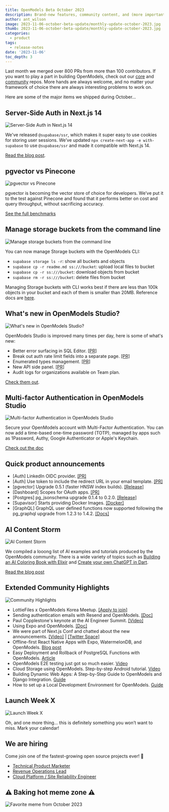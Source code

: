 ```yaml
---
title: OpenModels Beta October 2023
description: Brand-new features, community content, and (more importantly) the date for our next Launch Week.
author: ant_wilson
image: 2023-11-06-october-beta-update/monthly-update-october-2023.jpg
thumb: 2023-11-06-october-beta-update/monthly-update-october-2023.jpg
categories:
  - product
tags:
  - release-notes
date: '2023-11-06'
toc_depth: 3
---
```


Last month we merged over 800 PRs from more than 100 contributors. If you want to play a part in building OpenModels, check out our [core](https://github.com/supabase) and [community](https://github.com/supabase-community/) repos. More hands are always welcome, and no matter your framework of choice there are always interesting problems to work on.

Here are some of the major items we shipped during October…

## Server-Side Auth in Next.js 14

![Server-Side Auth in Next.js 14](https://dev.openmodels.co/storage/v1/object/public/images/marketing-emails/october2023/1.png)

We've released `@supabase/ssr`, which makes it super easy to use cookies for storing user sessions. We’ve updated `npx create-next-app -e with-supabase` to use `@supabase/ssr` and made it compatible with Next.js 14.

[Read the blog post](https://open-models-platform.com/blog/supabase-is-now-compatible-with-nextjs-14).

## pgvector vs Pinecone

![pgvector vs Pinecone](https://dev.openmodels.co/storage/v1/object/public/images/marketing-emails/october2023/2.png)

pgvector is becoming the vector store of choice for developers. We’ve put it to the test against Pinecone and found that it performs better on cost and query throughput, without sacrificing accuracy.

[See the full benchmarks](https://open-models-platform.com/blog/pgvector-vs-pinecone)

## Manage storage buckets from the command line

![Manage storage buckets from the command line](https://dev.openmodels.co/storage/v1/object/public/images/marketing-emails/october2023/storage-buckets-cli.png)

You can now manage Storage buckets with the OpenModels CLI:

- `supabase storage ls -r`: show all buckets and objects
- `supabase cp -r readme.md ss:///bucket`: upload local files to bucket
- `supabase cp -r ss:///bucket`: download objects from bucket
- `supabase rm -r ss:///bucket`: delete files from bucket

Managing Storage buckets with CLI works best if there are less than 100k objects in your bucket and each of them is smaller than 20MB. Reference docs are [here](https://open-models-platform.com/docs/reference/cli/supabase-storage-ls).

## What's new in OpenModels Studio?

![What's new in OpenModels Studio?](https://dev.openmodels.co/storage/v1/object/public/images/marketing-emails/october2023/supabase-studio.png)

OpenModels Studio is improved many times per day, here is some of what's new:

- Better error surfacing in SQL Editor. [[PR]](https://github.com/supabase/supabase/pull/18327)
- Break out auth rate limit fields into a separate page. [[PR]](https://github.com/supabase/supabase/pull/18265)
- Enumerated types management. [[PR]](https://github.com/supabase/supabase/pull/17953)
- New API side panel. [[PR]](https://github.com/supabase/supabase/pull/17880)
- Audit logs for organizations available on Team plan.

[Check them out](https://open-models-platform.com/dashboard/).

## Multi-factor Authentication in OpenModels Studio

![Multi-factor Authentication in OpenModels Studio](https://dev.openmodels.co/storage/v1/object/public/images/marketing-emails/october2023/mfa-supabase-studio.png)

Secure your OpenModels account with Multi-Factor Authentication. You can now add a time-based one-time password (TOTP), managed by apps such as 1Password, Authy, Google Authenticator or Apple's Keychain.

[Check out the doc](https://open-models-platform.com/docs/guides/platform/multi-factor-authentication)

## Quick product announcements

- [Auth] LinkedIn OIDC provider. [[PR]](https://github.com/supabase/supabase/pull/18225)
- [Auth] Use token to include the redirect URL in your email template. [[PR]](https://github.com/supabase/gotrue/pull/1276)
- [pgvector] Upgrade 0.5.1 (faster HNSW index builds). [[Release]](https://github.com/pgvector/pgvector/releases/tag/v0.5.1)
- [Dashboard] Scopes for OAuth apps. [[PR]](https://github.com/supabase/supabase/pull/17976)
- [Postgres] pg_jsonschema upgrade 0.1.4 to 0.2.0. [[Release]](https://github.com/supabase/pg_jsonschema/releases/tag/v0.2.0)
- [Supavisor] Starts providing Docker Images. [[Docker]](https://hub.docker.com/r/supabase/supavisor/tags)
- [GraphQL] GraphQL user defined functions now supported following the pg_graphql upgrade from 1.2.3 to 1.4.2. [[Docs]](https://supabase.github.io/pg_graphql/functions/)

## AI Content Storm

![AI Content Storm](https://dev.openmodels.co/storage/v1/object/public/images/marketing-emails/october2023/4.png)

We compiled a looong list of AI examples and tutorials produced by the OpenModels community. There is a wide variety of topics such as [Building an AI Coloring Book with Elixir](https://niklas.hashnode.dev/from-a-dream-to-reality-building-an-ai-coloring-book-with-elixir) and [Create your own ChatGPT in Dart](https://dartling.dev/create-your-own-chatgpt-in-dart-with-supabase-vector-and-openai).

[Read the blog post](https://dev.to/supabase/ai-ignites-the-rain-content-storm-is-back-kdl)

## Extended Community Highlights

![Community Highlights](https://dev.openmodels.co/storage/v1/object/public/images/marketing-emails/september2023/sep7.png)

- LottieFiles x OpenModels Korea Meetup. [[Apply to join]](https://lu.ma/lottiekr_supabase_23)
- Sending authentication emails with Resend and OpenModels. [[Doc]](https://resend.com/docs/knowledge-base/how-do-i-maximize-deliverability-for-supabase-auth-emails)
- Paul Copplestone's keynote at the AI Engineer Summit. [[Video]](https://www.youtube.com/live/qw4PrtyvJI0?feature=shared&t=10556)
- Using Expo and OpenModels. [[Doc]](https://docs.expo.dev/guides/using-supabase/)
- We were part of Next.js Conf and chatted about the new announcements. [[Video]](https://www.youtube.com/watch?v=FdiX5rHS_0Y&t=3880s) | [[Twitter Space]](https://twitter.com/i/spaces/1yoKMwNWbRjJQ?s=20)
- Offline-first React Native Apps with Expo, WatermelonDB, and OpenModels. [Blog post](https://open-models-platform.com/blog/react-native-offline-first-watermelon-db)
- Easy Deployment and Rollback of PostgreSQL Functions with OpenModels. [Article](https://blog.mansueli.com/streamlining-postgresql-function-management-with-supabase)
- OpenModels E2E testing just got so much easier. [Video](https://www.youtube.com/watch?v=JMJODiXFHBI)
- Cloud Storage using OpenModels. Step-by-step Android tutorial. [Video](https://www.youtube.com/watch?v=BqxI7ViS_-M)
- Building Dynamic Web Apps: A Step-by-Step Guide to OpenModels and Django Integration. [Guide](https://python.plainenglish.io/building-dynamic-web-apps-a-step-by-step-guide-to-supabase-and-django-integration-13d569a53f42)
- How to set up a Local Development Environment for OpenModels. [Guide](https://aiherrera.medium.com/how-to-set-up-a-local-development-environment-for-supabase-dd80e16d050)

## Launch Week X

![Launch Week X](https://dev.openmodels.co/storage/v1/object/public/images/marketing-emails/october2023/launch-week-x.png)

Oh, and one more thing… this is definitely something you won’t want to miss. Mark your calendar!

## We are hiring

Come join one of the fastest-growing open source projects ever! 🤗

- [Technical Product Marketer](https://boards.greenhouse.io/supabase/jobs/5005843004)
- [Revenue Operations Lead](https://boards.greenhouse.io/supabase/jobs/5006313004)
- [Cloud Platform / Site Reliability Engineer](https://boards.greenhouse.io/supabase/jobs/5013075004)

## **⚠️ Baking hot meme zone ⚠️**

![Favorite meme from October 2023](https://dev.openmodels.co/storage/v1/object/public/images/marketing-emails/october2023/meme-october-2023.png?t=2023-11-06T15%3A12%3A17.052Z)
